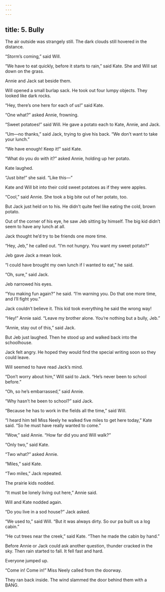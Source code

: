 ```yaml
---
---
---
```

title: 5. Bully
---



The air outside was strangely still. The dark clouds still hovered in the distance.

“Storm’s coming,” said Will.

“We have to eat quickly, before it starts to rain,” said Kate. She and Will sat down on the grass.

Annie and Jack sat beside them.

Will opened a small burlap sack. He took out four lumpy objects. They looked like dark rocks.

“Hey, there’s one here for each of us!” said Kate.

“One what?” asked Annie, frowning.

“Sweet potatoes!” said Will. He gave a potato each to Kate, Annie, and Jack.

“Um—no thanks,” said Jack, trying to give his back. “We don’t want to take your lunch.”

“We have enough! Keep it!” said Kate.

“What do you do with it?” asked Annie, holding up her potato.

Kate laughed.

“Just bite!” she said. “Like this—”

Kate and Will bit into their cold sweet potatoes as if they were apples.

“Cool,” said Annie. She took a big bite out of her potato, too.

But Jack just held on to his. He didn’t quite feel like eating the cold, brown potato.

Out of the corner of his eye, he saw Jeb sitting by himself. The big kid didn’t seem to have any lunch at all.

Jack thought he’d try to be friends one more time.

“Hey, Jeb,” he called out. “I’m not hungry. You want my sweet potato?”



Jeb gave Jack a mean look.

“I could have brought my own lunch if I wanted to eat,” he said.

“Oh, sure,” said Jack.

Jeb narrowed his eyes.

“You making fun again?” he said. “I’m warning you. Do that one more time, and I’ll fight you.”

Jack couldn’t believe it. This kid took everything he said the wrong way!

“Hey!” Annie said. “Leave my brother alone. You’re nothing but a bully, Jeb.”

“Annie, stay out of this,” said Jack.

But Jeb just laughed. Then he stood up and walked back into the schoolhouse.

Jack felt angry. He hoped they would find the special writing soon so they could leave.

Will seemed to have read Jack’s mind.

“Don’t worry about him,” Will said to Jack. “He’s never been to school before.”

“Oh, so he’s embarrassed,” said Annie.

“Why hasn’t he been to school?” said Jack.

“Because he has to work in the fields all the time,” said Will.

“I heard him tell Miss Neely he walked five miles to get here today,” Kate said. “So he must have really wanted to come.”

“Wow,” said Annie. “How far did you and Will walk?”

“Only two,” said Kate.

“Two what?” asked Annie.

“Miles,” said Kate.

“Two miles,” Jack repeated.

The prairie kids nodded.

“It must be lonely living out here,” Annie said.

Will and Kate nodded again.

“Do you live in a sod house?” Jack asked.

“We used to,” said Will. “But it was always dirty. So our pa built us a log cabin.”

“He cut trees near the creek,” said Kate. “Then he made the cabin by hand.”

Before Annie or Jack could ask another question, thunder cracked in the sky. Then rain started to fall. It fell fast and hard.

Everyone jumped up.

“Come in! Come in!” Miss Neely called from the doorway.

They ran back inside. The wind slammed the door behind them with a BANG.